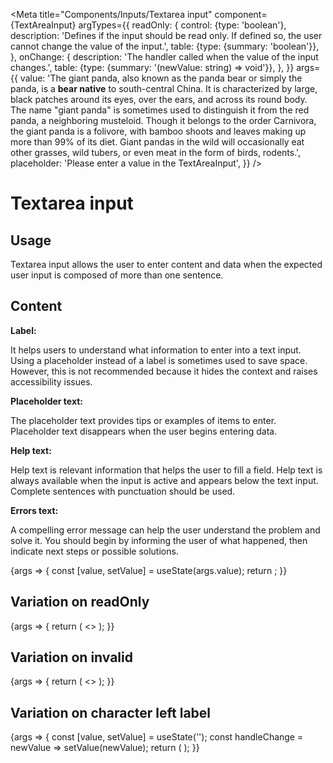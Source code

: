 
<Meta
  title="Components/Inputs/Textarea input"
  component={TextAreaInput}
  argTypes={{
    readOnly: {
      control: {type: 'boolean'},
      description:
        'Defines if the input should be read only. If defined so, the user cannot change the value of the input.',
      table: {type: {summary: 'boolean'}},
    },
    onChange: {
      description: 'The handler called when the value of the input changes.',
      table: {type: {summary: '(newValue: string) => void'}},
    },
  }}
  args={{
    value:
      'The giant panda, also known as the panda bear or simply the panda, is a <b>bear native</b> to south-central China. It is characterized by large, black patches around its eyes, over the ears, and across its round body. The name "giant panda" is sometimes used to distinguish it from the red panda, a neighboring musteloid. Though it belongs to the order Carnivora, the giant panda is a folivore, with bamboo shoots and leaves making up more than 99% of its diet. Giant pandas in the wild will occasionally eat other grasses, wild tubers, or even meat in the form of birds, rodents.',
    placeholder: 'Please enter a value in the TextAreaInput',
  }}
/>

# Textarea input

## Usage

Textarea input allows the user to enter content and data when the expected user input is composed of more than one sentence.

## Content

**Label:**

It helps users to understand what information to enter into a text input. Using a placeholder instead of a label is sometimes used to save space. However, this is not recommended because it hides the context and raises accessibility issues.

**Placeholder text:**

The placeholder text provides tips or examples of items to enter. Placeholder text disappears when the user begins entering data.

**Help text:**

Help text is relevant information that helps the user to fill a field. Help text is always available when the input is active and appears below the text input. Complete sentences with punctuation should be used.

**Errors text:**

A compelling error message can help the user understand the problem and solve it. You should begin by informing the user of what happened, then indicate next steps or possible solutions.

<Canvas>
  <Story name="Standard">
    {args => {
      const [value, setValue] = useState(args.value);
      return <TextAreaInput {...args} value={value} onChange={setValue} />;
    }}
  </Story>
</Canvas>

<ArgsTable story="Standard" />

## Variation on readOnly

<Canvas>
  <Story name="ReadOnly">
    {args => {
      return (
        <>
          <TextAreaInput {...args} readOnly={false} />
          <TextAreaInput {...args} readOnly={true} />
        </>
      );
    }}
  </Story>
</Canvas>

## Variation on invalid

<Canvas>
  <Story name="Invalid">
    {args => {
      return (
        <>
          <TextAreaInput {...args} invalid={false} />
          <TextAreaInput {...args} invalid={true} />
        </>
      );
    }}
  </Story>
</Canvas>

## Variation on character left label

<Canvas>
  <Story name="Character left label">
    {args => {
      const [value, setValue] = useState('');
      const handleChange = newValue => setValue(newValue);
      return (
        <TextAreaInput
          placeholder="Type here to update the character left label"
          value={value}
          onChange={handleChange}
          characterLeftLabel={`${250 - value.length} characters left`}
        />
      );
    }}
  </Story>
</Canvas>
